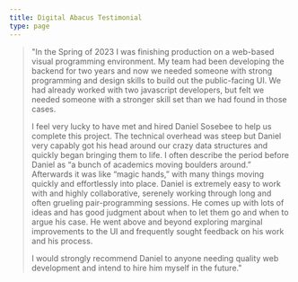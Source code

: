 ```yaml
---
title: Digital Abacus Testimonial
type: page
---
```


> "In the Spring of 2023 I was finishing production on a web-based visual programming environment. My team had been developing the backend for two years and now we needed someone with strong programming and design skills to build out the public-facing UI. We had already worked with two javascript developers, but felt we needed someone with a stronger skill set than we had found in those cases.
>
> I feel very lucky to have met and hired Daniel Sosebee to help us complete this project. The technical overhead was steep but Daniel very capably got his head around our crazy data structures and quickly began bringing them to life. I often describe the period before Daniel as “a bunch of academics moving boulders around.” Afterwards it was like “magic hands,” with many things moving quickly and effortlessly into place. Daniel is extremely easy to work with and highly collaborative, serenely working through long and often grueling pair-programming sessions. He comes up with lots of ideas and has good judgment about when to let them go and when to argue his case. He went above and beyond exploring marginal improvements to the UI and frequently sought feedback on his work and his process.
>
> I would strongly recommend Daniel to anyone needing quality web development and intend to hire him myself in the future."
